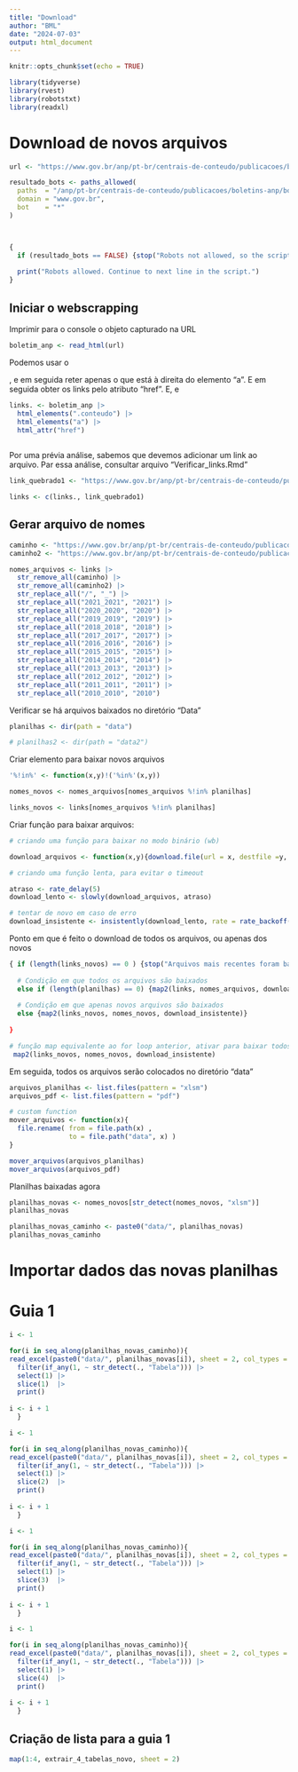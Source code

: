 ```yaml
---
title: "Download"
author: "BML"
date: "2024-07-03"
output: html_document
---
```


```r
knitr::opts_chunk$set(echo = TRUE)
```

```r
library(tidyverse)
library(rvest)
library(robotstxt)
library(readxl)
```
# Download de novos arquivos
```r
url <- "https://www.gov.br/anp/pt-br/centrais-de-conteudo/publicacoes/boletins-anp/boletins/boletim-mensal-da-producao-de-petroleo-e-gas-natural"

resultado_bots <- paths_allowed(
  paths  = "/anp/pt-br/centrais-de-conteudo/publicacoes/boletins-anp/boletins/boletim-mensal-da-producao-de-petroleo-e-gas-natural", 
  domain = "www.gov.br", 
  bot    = "*"
)



{
  if (resultado_bots == FALSE) {stop("Robots not allowed, so the script must end here")}
  
  print("Robots allowed. Continue to next line in the script.")
}

```

## Iniciar o webscrapping

Imprimir para o console o objeto capturado na URL
```r
boletim_anp <- read_html(url)

```

Podemos usar o <div class="conteudo">, e em seguida reter apenas o que está à direita do elemento "a". E em seguida obter os links pelo atributo "href". E, e 

```r

links. <- boletim_anp |> 
  html_elements(".conteudo") |> 
  html_elements("a") |> 
  html_attr("href") 
  
```

Por uma prévia análise, sabemos que devemos adicionar um link ao arquivo. Par essa análise, consultar arquivo "Verificar_links.Rmd"
```r

link_quebrado1 <- "https://www.gov.br/anp/pt-br/centrais-de-conteudo/publicacoes/boletins-anp/boletins/arquivos-bmppgn/2020/2020-06-boletim.xlsm"

links <- c(links., link_quebrado1)

```

## Gerar arquivo de nomes
```r
caminho <- "https://www.gov.br/anp/pt-br/centrais-de-conteudo/publicacoes/boletins-anp/boletins/arquivos-bmppgn/"
caminho2 <- "https://www.gov.br/anp/pt-br/centrais-de-conteudo/publicacoes/boletins-anp/"

nomes_arquivos <- links |> 
  str_remove_all(caminho) |>
  str_remove_all(caminho2) |> 
  str_replace_all("/", "_") |> 
  str_replace_all("2021_2021", "2021") |> 
  str_replace_all("2020_2020", "2020") |> 
  str_replace_all("2019_2019", "2019") |>
  str_replace_all("2018_2018", "2018") |>
  str_replace_all("2017_2017", "2017") |>
  str_replace_all("2016_2016", "2016") |>
  str_replace_all("2015_2015", "2015") |>
  str_replace_all("2014_2014", "2014") |>
  str_replace_all("2013_2013", "2013") |>
  str_replace_all("2012_2012", "2012") |> 
  str_replace_all("2011_2011", "2011") |> 
  str_replace_all("2010_2010", "2010") 
```


Verificar se há arquivos baixados no diretório "Data"
```r
planilhas <- dir(path = "data")

# planilhas2 <- dir(path = "data2")
```

Criar elemento para baixar novos arquivos
```r
'%!in%' <- function(x,y)!('%in%'(x,y))

nomes_novos <- nomes_arquivos[nomes_arquivos %!in% planilhas]

links_novos <- links[nomes_arquivos %!in% planilhas]
```
Criar função para baixar arquivos:


```r
# criando uma função para baixar no modo binário (wb)

download_arquivos <- function(x,y){download.file(url = x, destfile =y, mode = "wb")}

# criando uma função lenta, para evitar o timeout

atraso <- rate_delay(5)
download_lento <- slowly(download_arquivos, atraso)

# tentar de novo em caso de erro
download_insistente <- insistently(download_lento, rate = rate_backoff(60))
```

Ponto em que é feito o download de todos os arquivos, ou apenas dos novos
```r
{ if (length(links_novos) == 0 ) {stop("Arquivos mais recentes foram baixados"}
  
  # Condição em que todos os arquivos são baixados
  else if (length(planilhas) == 0) {map2(links, nomes_arquivos, download_insistente)}
  
  # Condição em que apenas novos arquivos são baixados
  else {map2(links_novos, nomes_novos, download_insistente)}
  
}

# função map equivalente ao for loop anterior, ativar para baixar todos os arquivos
 map2(links_novos, nomes_novos, download_insistente)
```
Em seguida, todos os arquivos serão colocados no diretório "data"

```r

arquivos_planilhas <- list.files(pattern = "xlsm")
arquivos_pdf <- list.files(pattern = "pdf")

# custom function
mover_arquivos <- function(x){
  file.rename( from = file.path(x) ,
               to = file.path("data", x) )
}

mover_arquivos(arquivos_planilhas)
mover_arquivos(arquivos_pdf)
```
Planilhas baixadas agora

```r
planilhas_novas <- nomes_novos[str_detect(nomes_novos, "xlsm")]
planilhas_novas
```

```r
planilhas_novas_caminho <- paste0("data/", planilhas_novas)
planilhas_novas_caminho

```

# Importar dados das novas planilhas

# Guia 1

```r
i <- 1

for(i in seq_along(planilhas_novas_caminho)){
read_excel(paste0("data/", planilhas_novas[i]), sheet = 2, col_types = "text",  .name_repair = "unique_quiet") |> 
  filter(if_any(1, ~ str_detect(., "Tabela"))) |> 
  select(1) |> 
  slice(1)  |> 
  print()  
    
i <- i + 1
  }


```

```r
i <- 1

for(i in seq_along(planilhas_novas_caminho)){
read_excel(paste0("data/", planilhas_novas[i]), sheet = 2, col_types = "text",  .name_repair = "unique_quiet") |> 
  filter(if_any(1, ~ str_detect(., "Tabela"))) |> 
  select(1) |> 
  slice(2)  |> 
  print()  
    
i <- i + 1
  }


```

```r
i <- 1

for(i in seq_along(planilhas_novas_caminho)){
read_excel(paste0("data/", planilhas_novas[i]), sheet = 2, col_types = "text",  .name_repair = "unique_quiet") |> 
  filter(if_any(1, ~ str_detect(., "Tabela"))) |> 
  select(1) |> 
  slice(3)  |> 
  print()  
    
i <- i + 1
  }


```


```r
i <- 1

for(i in seq_along(planilhas_novas_caminho)){
read_excel(paste0("data/", planilhas_novas[i]), sheet = 2, col_types = "text",  .name_repair = "unique_quiet") |> 
  filter(if_any(1, ~ str_detect(., "Tabela"))) |> 
  select(1) |> 
  slice(4)  |> 
  print()  
    
i <- i + 1
  }
```

## Criação de lista para a guia 1

```r
map(1:4, extrair_4_tabelas_novo, sheet = 2)
```

